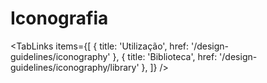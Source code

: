 
# Iconografia

<TabLinks
  items={[
    { title: 'Utilização', href: '/design-guidelines/iconography' },
    { title: 'Biblioteca', href: '/design-guidelines/iconography/library' },
  ]}
/>

<IconLibrary />
